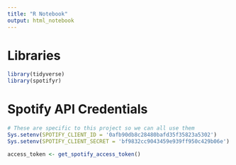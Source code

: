 ```yaml
---
title: "R Notebook"
output: html_notebook
---
```


# Libraries
```r
library(tidyverse)
library(spotifyr)
```

# Spotify API Credentials
```r
# These are specific to this project so we can all use them 
Sys.setenv(SPOTIFY_CLIENT_ID = '0afb90db8c28480bafd35f35823a5302')
Sys.setenv(SPOTIFY_CLIENT_SECRET = 'bf9832cc9043459e939ff950c429b06e')

access_token <- get_spotify_access_token()

```



